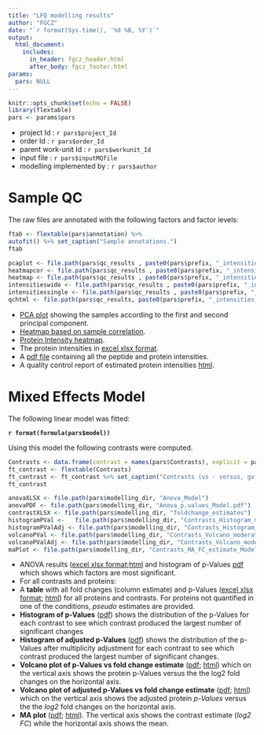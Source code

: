 ```yaml
---
title: "LFQ modelling results"
author: "FGCZ"
date: "`r format(Sys.time(), '%d %B, %Y')`"
output: 
  html_document:
    includes:
      in_header: fgcz_header.html
      after_body: fgcz_footer.html
params:
  pars: NULL
---
```




```r
knitr::opts_chunk$set(echo = FALSE)
library(flextable)
pars <- params$pars
```


- project Id : `r pars$project_Id`
- order Id : `r pars$order_Id`
- parent work-unit Id : `r pars$workunit_Id`
- input file : `r pars$inputMQfile`
- modelling implemented by : `r pars$author`


# Sample QC

The raw files are annotated with the following factors and factor levels:

  ```r
ftab <- flextable(pars$annotation) %>%
  autofit() %>% set_caption("Sample annotations.")
ftab
```


```r
pcaplot <- file.path(pars$qc_results , paste0(pars$prefix, "_intensities_PCA_.pdf"))
heatmapcor <- file.path(pars$qc_results , paste0(pars$prefix, "_intensities_heatmap_correlation_.pdf"))
heatmap <- file.path(pars$qc_results , paste0(pars$prefix, "_intensities_heatmap_.pdf"))
intensitieswide <- file.path(pars$qc_results , paste0(pars$prefix, "_intensities_wide_.xlsx"))
intensitiessingle <- file.path(pars$qc_results , paste0(pars$prefix, "_intensities_.pdf"))
qchtml <- file.path(pars$qc_results, paste0(pars$prefix, "_intensities_qc.html"))

```


- [PCA plot](`r pcaplot`){target="_blank"} showing the samples according to the first and second principal component.
- [Heatmap based on sample correlation](`r heatmapcor`){target="_blank"}.
- [Protein Intensity heatmap](`r heatmap`){target="_blank"}.
- The protein intensities in [excel xlsx format](`r intensitieswide`){target="_blank"}.
- A [pdf file](`r intensitiessingle`){target="_blank"} containing all the peptide and protein intensities.
- A quality control report of estimated protein intensities [html](`r qchtml`){target="_blank"}.


# Mixed Effects Model

The following linear model was fitted:

  __`r format(formula(pars$model))`__

Using this model the following contrasts were computed.


```r
Contrasts <- data.frame(contrast = names(pars$Contrasts), explicit = pars$Contrasts)
ft_contrast <- flextable(Contrasts)
ft_contrast <- ft_contrast %>% set_caption("Contrasts (vs - versus, gv - given).")
ft_contrast

```

```r
anovaXLSX <- file.path(pars$modelling_dir, "Anova_Model")
anovaPDF <- file.path(pars$modelling_dir, "Anova_p.values_Model.pdf")
contrastXLSX <- file.path(pars$modelling_dir, "foldchange_estimates")
histogramPVal <-   file.path(pars$modelling_dir, "Contrasts_Histogram_moderated.p.value_Model")
histogramPValAdj <- file.path(pars$modelling_dir, "Contrasts_Histogram_moderated.p.value.adjusted_Model")
volcanoPVal <- file.path(pars$modelling_dir, "Contrasts_Volcano_moderated.p.value_Model")
volcanoPValAdj <- file.path(pars$modelling_dir, "Contrasts_Volcano_moderated.p.value.adjusted_Model")
maPlot <- file.path(pars$modelling_dir, "Contrasts_MA_FC_estimate_Model")
```


- ANOVA results ([excel xlsx format](`r paste0(anovaXLSX,".xlsx")`);[html](`r paste0(anovaXLSX,".html")`){target="_blank"} and histogram of p-Values [pdf](`r anovaPDF`){target="_blank"} which shows which factors are most significant.
- For all contrasts and proteins:
- A __table__ with all fold changes (column estimate) and p-Values ([excel xlsx format](`r paste0(contrastXLSX,".xlsx")`); [html](`r paste0(contrastXLSX,".html")`){target="_blank"})  for all proteins and contrasts. For proteins not quantified in one of the conditions, _pseudo_ estimates are provided.
- __Histogram of p-Values__ ([pdf](`r paste0(histogramPVal,".pdf")`){target="_blank"}) shows the distribution of the p-Values for each contrast to see which contrast produced the largest number of significant changes
- __Histogram of adjusted p-Values__ ([pdf](`r paste0(histogramPValAdj,".pdf")`){target="_blank"}) shows the distribution of the p-Values after multiplicity adjustment for each contrast to see which contrast produced the largest number of significant changes.
- __Volcano plot of p-Values vs fold change estimate__ ([pdf](`r  paste0(volcanoPVal,".pdf")`){target="_blank"}; [html](`r paste0(volcanoPVal,".html")`){target="_blank"}) which on the vertical axis shows the protein p-Values versus the the log2 fold changes on the horizontal axis.
- __Volcano plot of adjusted p-Values vs fold change estimate__ ([pdf](`r paste0(volcanoPValAdj,".pdf")`){target="_blank"}; [html](`r paste0(volcanoPValAdj, ".html")`){target="_blank"})  which on the vertical axis shows the adjusted protein _p-Values_ versus the the _log2_ fold changes on the horizontal axis.
- __MA plot__ ([pdf](`r paste0(maPlot,".pdf")`){target="_blank"}; [html](`r paste0(maPlot, ".html")`){target="_blank"}). The vertical axis shows the contrast estimate (_log2 FC_) while the horizontal axis shows the mean.


